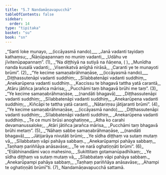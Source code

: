 ```yaml
---
title: "5.7 Nandamāṇavapucchā"
tableOfContents: false
sidebar:
  order: 14
type: "tipitaka"
basket: "su"
book: "sn"
---
```



<DynamicBreadcrumb />

<Division number="1084" book="sn" bookNo="18" page="441">

<Paragraph number="1272" type="verses" book="sn">
_“Santi loke munayo, __(iccāyasmā nando)___  
_Janā vadanti tayidaṃ kathaṃsu;_  
_Ñāṇūpapannaṃ no muniṃ vadanti,_  
_Udāhu ve jīvitenūpapannaṃ”. (1)_  

</Paragraph>

</Division>
<Division number="1085" book="sn" bookNo="18" page="441">

<Paragraph number="1273" type="verses" book="sn">
_“Na diṭṭhiyā na sutiyā na ñāṇena, ( )_  
_Munīdha nanda kusalā vadanti;_  
_Visenikatvā anīghā nirāsā,_  
_Caranti ye te munayoti brūmi”. (2)_  

</Paragraph>

</Division>
<Division number="1086" book="sn" bookNo="18" page="441">

<Paragraph number="1274" type="verses" book="sn">
_“Ye kecime samaṇabrāhmaṇāse, __(iccāyasmā nando)___  
_Diṭṭhassutenāpi vadanti suddhiṃ;_  
_Sīlabbatenāpi vadanti suddhiṃ,_  
_Anekarūpena vadanti suddhiṃ._  

</Paragraph>

<Paragraph number="1275" type="verses" book="sn">
_Kaccissu te bhagavā tattha yatā carantā,_  
_Atāru jātiñca jarañca mārisa;_  
_Pucchāmi taṃ bhagavā brūhi me taṃ”. (3)_  

</Paragraph>

</Division>
<Division number="1087" book="sn" bookNo="18" page="442">

<Paragraph number="1276" type="verses" book="sn">
_“Ye kecime samaṇabrāhmaṇāse, __(nandāti bhagavā)___  
_Diṭṭhassutenāpi vadanti suddhiṃ;_  
_Sīlabbatenāpi vadanti suddhiṃ,_  
_Anekarūpena vadanti suddhiṃ;_  
_Kiñcāpi te tattha yatā caranti,_  
_Nātariṃsu jātijaranti brūmi”. (4)_  

</Paragraph>

</Division>
<Division number="1088" book="sn" bookNo="18" page="442">

<Paragraph number="1277" type="verses" book="sn">
_“Ye kecime samaṇabrāhmaṇāse, __(iccāyasmā nando)___  
_Diṭṭhassutenāpi vadanti suddhiṃ;_  
_Sīlabbatenāpi vadanti suddhiṃ,_  
_Anekarūpena vadanti suddhiṃ._  

</Paragraph>

<Paragraph number="1278" type="verses" book="sn">
_Te ce muni brūsi anoghatiṇṇe,_  
_Atha ko carahi devamanussaloke;_  
_Atāri jātiñca jarañca mārisa,_  
_Pucchāmi taṃ bhagavā brūhi metaṃ”. (5)_  

</Paragraph>

</Division>
<Division number="1089" book="sn" bookNo="18" page="442">

<Paragraph number="1279" type="verses" book="sn">
_“Nāhaṃ sabbe samaṇabrāhmaṇāse, __(nandāti bhagavā)___  
_Jātijarāya nivutāti brūmi;_  
_Ye sīdha diṭṭhaṃ va sutaṃ mutaṃ vā,_  
_Sīlabbataṃ vāpi pahāya sabbaṃ._  

</Paragraph>

<Paragraph number="1280" type="verses" book="sn">
_Anekarūpampi pahāya sabbaṃ,_  
_Taṇhaṃ pariññāya anāsavāse;_  
_Te ve narā oghatiṇṇāti brūmi”. (6)_  

</Paragraph>

</Division>
<Division number="1090" book="sn" bookNo="18" page="442">

<Paragraph number="1281" type="verses" book="sn">
_“Etābhinandāmi vaco mahesino,_  
_Sukittitaṃ gotamanūpadhīkaṃ;_  
_Ye sīdha diṭṭhaṃ va sutaṃ mutaṃ vā,_  
_Sīlabbataṃ vāpi pahāya sabbaṃ._  

</Paragraph>

<Paragraph number="1282" type="verses" book="sn">
_Anekarūpampi pahāya sabbaṃ,_  
_Taṇhaṃ pariññāya anāsavāse;_  
_Ahampi te oghatiṇṇāti brūmī”ti. (7)_  


</Paragraph>
</Division>

<Paragraph number="1283" type="center" book="sn">
Nandamāṇavapucchā sattamā.
</Paragraph>